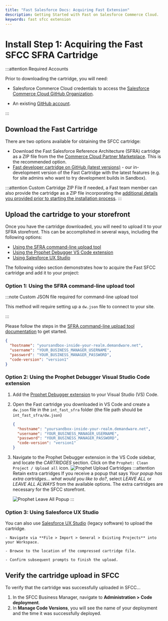 ```yaml
---
title: "Fast Salesforce Docs: Acquiring Fast Extension"
description: Getting Started with Fast on Salesforce Commerce Cloud.
keywords: fast sfcc extension
---
```



# Install Step 1: Acquiring the Fast SFCC SFRA Cartridge

:::attention Required Accounts

Prior to downloading the cartridge, you will need:

- Salesforce Commerce Cloud credentials to access the [Salesforce Commerce Cloud GitHub Organization](https://github.com/orgs/SalesforceCommerceCloud/sso/sign_up).

- An existing [GitHub account](https://github.com/join).

:::

## Download the Fast Cartridge

There are two options available for obtaining the SFCC cartridge:

- Download the Fast Salesforce Reference Architecture (SFRA) cartridge as a ZIP file from the the [Commerce Cloud Partner Marketplace](https://www.salesforce.com/products/commerce-cloud/partner-marketplace/partners/fast-checkout/). This is the recommended option.
- [Fast developer cartridge on GitHub (latest versions)](https://github.com/fast-af/sfcc-integration/) - our in-development version of the Fast Cartridge with the latest features (e.g. for site admins who want to try development builds in Sandbox).

:::attention Custom Cartridge ZIP File
If needed, a Fast team member can also provide the cartridge as a ZIP file incorporating the [additional details you provided prior to starting the installation process](../pre-install/requirements.md).
:::

## Upload the cartridge to your storefront

Once you have the cartridge downloaded, you will need to upload it to your SFRA storefront. This can be accomplished in several ways, including the following options:

- [Using the SFRA command-line upload tool](#option-1-using-the-sfra-command-line-upload-tool)
- [Using the Prophet Debugger VS Code extension](#option-2-using-the-prophet-debugger-visual-studio-code-extension)
- [Using Salesforce UX Studio](#option-3-using-salesforce-ux-studio)

The following video section demonstrates how to acquire the Fast SFCC cartridge and add it to your project:

<YouTubeVideoEmbed
  embedId="MVnZudopLMI"
  start="35"
  end="178"
  videoTitle="Upload Fast Cartridge"
/>

### Option 1: Using the SFRA command-line upload tool

:::note Custom JSON file required for command-line upload tool

This method will require setting up a `dw.json` file to connect to your site.

:::

Please follow the steps in the [SFRA command-line upload tool documentation](https://documentation.b2c.commercecloud.salesforce.com/DOC1/topic/com.demandware.dochelp/content/b2c_commerce/topics/sfra/b2c_adding_custom_cartridges.html) to get started.

```json dw.json for SFRA command-line upload tool
{
  "hostname": "yoursandbox-inside-your-realm.demandware.net",
  "username": "YOUR_BUSINESS_MANAGER_USERNAME",
  "password": "YOUR_BUSINESS_MANAGER_PASSWORD",
  "code-version": "version1"
}
```

### Option 2: Using the Prophet Debugger Visual Studio Code extension

1. Add the [Prophet Debugger extension](https://marketplace.visualstudio.com/items?itemName=SqrTT.prophet) to your Visual Studio (VS) Code.
2. Open the Fast cartridge you downloaded in VS Code and create a `dw.json` file in the `int_fast_sfra` folder (the file path should be `int_fast_sfra/dw.json`)

   ```json dw.json for Prophet Debugger extension
   {
     "hostname": "yoursandbox-inside-your-realm.demandware.net",
     "username": "YOUR_BUSINESS_MANAGER_USERNAME",
     "password": "YOUR_BUSINESS_MANAGER_PASSWORD",
     "code-version": "version1"
   }
   ```

3. Navigate to the Prophet Debugger extension in the VS Code sidebar, and locate the _CARTRIDGES_ section. Click on the `Prophet: Clean Project / Upload all` icon.
   ![Prophet Upload Cartridges](./images/prophet_upload.png)
   :::attention Retain extra cartridges
   If you receive a popup that says _Your popup has extra cartridges... what would you like to do?_, select _LEAVE ALL_ or _LEAVE ALL ALWAYS_ from the available options. The extra cartridges are necessary for the SFCC storefront.

   ![Prophet Leave All Popup](./images/prophet_leave_all.png)
   :::

### Option 3: Using Salesforce UX Studio

You can also use [Salesforce UX Studio](https://documentation.b2c.commercecloud.salesforce.com/DOC1/topic/com.demandware.dochelp/LegacyDevDoc/UploadCartridges.html) (legacy software) to upload the cartridge.

    - Navigate via **File > Import > General > Existing Projects** into your Workspace.

    - Browse to the location of the compressed cartridge file.

    - Confirm subsequent prompts to finish the upload.

## Verify the cartridge upload in SFCC

To verify that the cartridge was successfully uploaded in SFCC...

1. In the SFCC Business Manager, navigate to **Administration > Code deployment**.
2. In **Manage Code Versions**, you will see the name of your deployment and the time it was successfully deployed.
